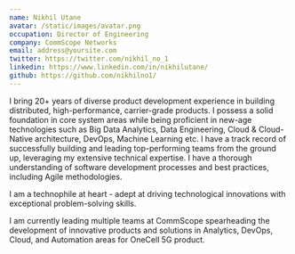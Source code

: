 ```yaml
---
name: Nikhil Utane
avatar: /static/images/avatar.png
occupation: Director of Engineering
company: CommScope Networks
email: address@yoursite.com
twitter: https://twitter.com/nikhil_no_1
linkedin: https://www.linkedin.com/in/nikhilutane/
github: https://github.com/nikhilno1/
---
```


I bring 20+ years of diverse product development experience in building distributed, high-performance, carrier-grade products. I possess a solid foundation in core system areas while being proficient in new-age technologies such as Big Data Analytics, Data Engineering, Cloud & Cloud-Native architecture, DevOps, Machine Learning etc. I have a track record of successfully building and leading top-performing teams from the ground up, leveraging my extensive technical expertise. I have a thorough understanding of software development processes and best practices, including Agile methodologies.

I am a technophile at heart - adept at driving technological innovations with exceptional problem-solving skills.

I am currently leading multiple teams at CommScope spearheading the development of innovative products and solutions in Analytics, DevOps, Cloud, and Automation areas for OneCell 5G product.
